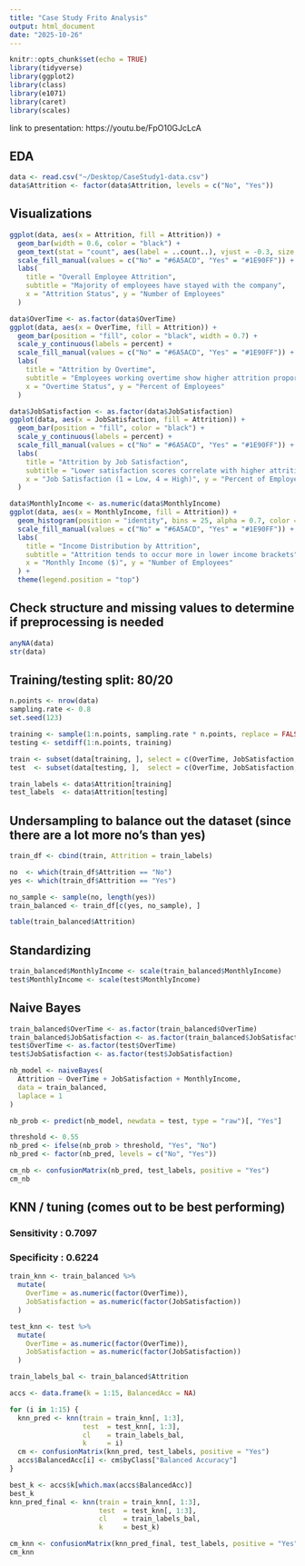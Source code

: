 ```yaml
---
title: "Case Study Frito Analysis"
output: html_document
date: "2025-10-26"
---
```


```r
knitr::opts_chunk$set(echo = TRUE)
library(tidyverse)
library(ggplot2)
library(class)
library(e1071)
library(caret)
library(scales)
```

link to presentation: https://youtu.be/FpO10GJcLcA

## EDA

```r
data <- read.csv("~/Desktop/CaseStudy1-data.csv")
data$Attrition <- factor(data$Attrition, levels = c("No", "Yes"))
```

## Visualizations

```r
ggplot(data, aes(x = Attrition, fill = Attrition)) +
  geom_bar(width = 0.6, color = "black") +
  geom_text(stat = "count", aes(label = ..count..), vjust = -0.3, size = 4) +
  scale_fill_manual(values = c("No" = "#6A5ACD", "Yes" = "#1E90FF")) +
  labs(
    title = "Overall Employee Attrition",
    subtitle = "Majority of employees have stayed with the company",
    x = "Attrition Status", y = "Number of Employees"
  )

data$OverTime <- as.factor(data$OverTime)
ggplot(data, aes(x = OverTime, fill = Attrition)) +
  geom_bar(position = "fill", color = "black", width = 0.7) +
  scale_y_continuous(labels = percent) +
  scale_fill_manual(values = c("No" = "#6A5ACD", "Yes" = "#1E90FF")) +
  labs(
    title = "Attrition by Overtime",
    subtitle = "Employees working overtime show higher attrition proportion",
    x = "Overtime Status", y = "Percent of Employees"
  )

data$JobSatisfaction <- as.factor(data$JobSatisfaction)
ggplot(data, aes(x = JobSatisfaction, fill = Attrition)) +
  geom_bar(position = "fill", color = "black") +
  scale_y_continuous(labels = percent) +
  scale_fill_manual(values = c("No" = "#6A5ACD", "Yes" = "#1E90FF")) +
  labs(
    title = "Attrition by Job Satisfaction",
    subtitle = "Lower satisfaction scores correlate with higher attrition",
    x = "Job Satisfaction (1 = Low, 4 = High)", y = "Percent of Employees"
  )

data$MonthlyIncome <- as.numeric(data$MonthlyIncome)
ggplot(data, aes(x = MonthlyIncome, fill = Attrition)) +
  geom_histogram(position = "identity", bins = 25, alpha = 0.7, color = "black") +
  scale_fill_manual(values = c("No" = "#6A5ACD", "Yes" = "#1E90FF")) +
  labs(
    title = "Income Distribution by Attrition",
    subtitle = "Attrition tends to occur more in lower income brackets",
    x = "Monthly Income ($)", y = "Number of Employees"
  ) +
  theme(legend.position = "top")
```

## Check structure and missing values to determine if preprocessing is needed
```r
anyNA(data)
str(data)
```

## Training/testing split: 80/20
```r
n.points <- nrow(data)
sampling.rate <- 0.8
set.seed(123)

training <- sample(1:n.points, sampling.rate * n.points, replace = FALSE)
testing <- setdiff(1:n.points, training)

train <- subset(data[training, ], select = c(OverTime, JobSatisfaction, MonthlyIncome))
test  <- subset(data[testing, ],  select = c(OverTime, JobSatisfaction, MonthlyIncome))

train_labels <- data$Attrition[training]
test_labels  <- data$Attrition[testing]
```

## Undersampling to balance out the dataset (since there are a lot more no's than yes)
```r
train_df <- cbind(train, Attrition = train_labels)

no  <- which(train_df$Attrition == "No")
yes <- which(train_df$Attrition == "Yes")

no_sample <- sample(no, length(yes))
train_balanced <- train_df[c(yes, no_sample), ]

table(train_balanced$Attrition)
```

## Standardizing
```r
train_balanced$MonthlyIncome <- scale(train_balanced$MonthlyIncome)
test$MonthlyIncome <- scale(test$MonthlyIncome)
```

## Naive Bayes
```r
train_balanced$OverTime <- as.factor(train_balanced$OverTime)
train_balanced$JobSatisfaction <- as.factor(train_balanced$JobSatisfaction)
test$OverTime <- as.factor(test$OverTime)
test$JobSatisfaction <- as.factor(test$JobSatisfaction)

nb_model <- naiveBayes(
  Attrition ~ OverTime + JobSatisfaction + MonthlyIncome,
  data = train_balanced,
  laplace = 1
)

nb_prob <- predict(nb_model, newdata = test, type = "raw")[, "Yes"]

threshold <- 0.55
nb_pred <- ifelse(nb_prob > threshold, "Yes", "No")
nb_pred <- factor(nb_pred, levels = c("No", "Yes"))

cm_nb <- confusionMatrix(nb_pred, test_labels, positive = "Yes")
cm_nb  
```

## KNN / tuning (comes out to be best performing)
### Sensitivity : 0.7097          
### Specificity : 0.6224  
```r
train_knn <- train_balanced %>%
  mutate(
    OverTime = as.numeric(factor(OverTime)),
    JobSatisfaction = as.numeric(factor(JobSatisfaction))
  )

test_knn <- test %>%
  mutate(
    OverTime = as.numeric(factor(OverTime)),
    JobSatisfaction = as.numeric(factor(JobSatisfaction))
  )

train_labels_bal <- train_balanced$Attrition

accs <- data.frame(k = 1:15, BalancedAcc = NA)

for (i in 1:15) {
  knn_pred <- knn(train = train_knn[, 1:3],
                  test  = test_knn[, 1:3],
                  cl    = train_labels_bal,
                  k     = i)
  cm <- confusionMatrix(knn_pred, test_labels, positive = "Yes")
  accs$BalancedAcc[i] <- cm$byClass["Balanced Accuracy"]
}

best_k <- accs$k[which.max(accs$BalancedAcc)]
best_k
knn_pred_final <- knn(train = train_knn[, 1:3],
                      test  = test_knn[, 1:3],
                      cl    = train_labels_bal,
                      k     = best_k)

cm_knn <- confusionMatrix(knn_pred_final, test_labels, positive = "Yes")
cm_knn 
```